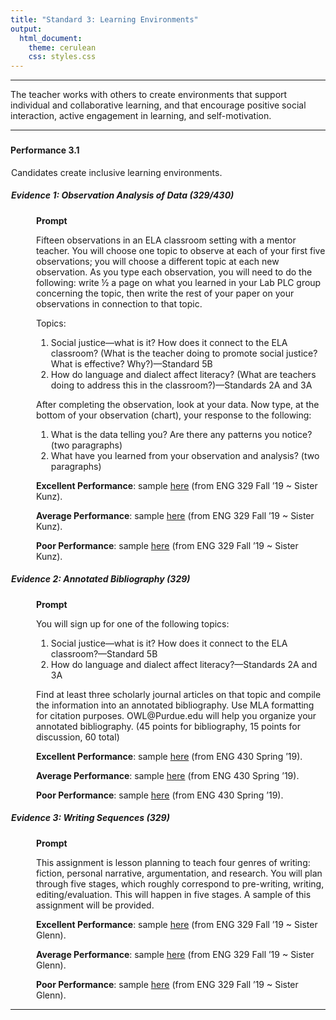 ---
title: "Standard 3: Learning Environments"
output: 
  html_document: 
    theme: cerulean
    css: styles.css
---

<script type="text/javascript">
 function showhide(id) {
    var e = document.getElementById(id);
    e.style.display = (e.style.display == 'block') ? 'none' : 'block';
 }
</script>

----

The teacher works with others to create environments that support individual and collaborative learning, and that encourage positive social interaction, active engagement in learning, and self-motivation. 

----

### {.tabset .tabset-pills .tabset-fade}


#### Performance 3.1

<div style="padding-left:1px;">

Candidates create inclusive learning environments.

##### Evidence 1: Observation Analysis of Data (329/430)

<div style="padding-left:40px;">

**Prompt**

Fifteen observations in an ELA classroom setting with a mentor teacher. You will choose one topic to observe at each of your first five observations; you will choose a different topic at each new observation. As you type each observation, you will need to do the following: write ½ a page on what you learned in your Lab PLC group concerning the topic, then write the rest of your paper on your observations in connection to that topic. 

Topics:

1.	Social justice—what is it? How does it connect to the ELA classroom? (What is the teacher doing to promote social justice? What is effective? Why?)—Standard 5B
2.	How do language and dialect affect literacy? (What are teachers doing to address this in the classroom?)—Standards 2A and 3A

After completing the observation, look at your data. Now type, at the bottom of your observation (chart), your response to the following:

1.	What is the data telling you? Are there any patterns you notice? (two paragraphs)
2.	What have you learned from your observation and analysis? (two paragraphs)

**Excellent Performance**: sample [here](https://drive.google.com/file/d/1Orwr6fW957gt9YrJUk0LFORY4qJ6DyQ2/view?usp=sharing) (from ENG 329 Fall '19 ~ Sister Kunz).

**Average Performance**: sample [here](https://drive.google.com/file/d/1ffXl_kFhop7S-1q4167srof48jTpwQYf/view?usp=sharing) (from ENG 329 Fall '19 ~ Sister Kunz).

**Poor Performance**: sample [here](https://drive.google.com/file/d/1jzXYa8n7F-U2olE6ScFiaUE09haTjxyf/view?usp=sharing) (from ENG 329 Fall '19 ~ Sister Kunz).
</div>

##### Evidence 2: Annotated Bibliography (329)
<div style="padding-left:40px;">
**Prompt**

You will sign up for one of the following topics:

1.	Social justice—what is it? How does it connect to the ELA classroom?—Standard 5B
2.	How do language and dialect affect literacy?—Standards 2A and 3A


Find at least three scholarly journal articles on that topic and compile the information into an annotated bibliography. Use MLA formatting for citation purposes. OWL@Purdue.edu will help you organize your annotated bibliography. (45 points for bibliography, 15 points for discussion, 60 total)


**Excellent Performance**: sample [here](https://drive.google.com/file/d/1C20BFY97qLt1DwKCUjc4xhvFHdzXZ-vO/view?usp=sharing) (from ENG 430 Spring '19).

**Average Performance**: sample [here](https://drive.google.com/file/d/13I6TK57Qefvd-ok2F76hDai66Ke3augw/view?usp=sharing) (from ENG 430 Spring '19).

**Poor Performance**: sample [here](https://drive.google.com/file/d/1G84mOFKFVuzOW7pgDjmMW_bv8RtDpoEq/view?usp=sharing) (from ENG 430 Spring '19).

</div>


##### Evidence 3: Writing Sequences (329)
<div style="padding-left:40px;">
**Prompt**

This assignment is lesson planning to teach four genres of writing: fiction, personal narrative, argumentation, and research.  You will plan through five stages, which roughly correspond to pre-writing, writing, editing/evaluation. This will happen in five stages. A sample of this assignment will be provided.

**Excellent Performance**: sample [here](https://drive.google.com/file/d/14c-s3xbLpPA5GmTEN6by0G7BSe18HE3P/view?usp=sharing) (from ENG 329 Fall '19 ~ Sister Glenn).

**Average Performance**: sample [here](https://drive.google.com/file/d/17pDWqY7JhXYMGLn_3AsjOaAbq3gZvLbv/view?usp=sharing) (from ENG 329 Fall '19 ~ Sister Glenn).

**Poor Performance**: sample [here](https://drive.google.com/file/d/1dqjt2gg9v0hybme0MM1qyEYnPlZZ-8_T/view?usp=sharing) (from ENG 329 Fall '19 ~ Sister Glenn).
</div>


</div>

----

<footer></footer>